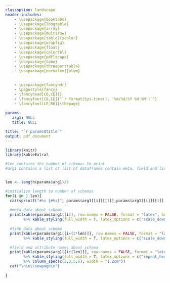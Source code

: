 ```yaml
---
classoption: landscape
header-includes:
    - \usepackage{booktabs}
    - \usepackage{longtable}
    - \usepackage{array}
    - \usepackage{multirow}
    - \usepackage[table]{xcolor}
    - \usepackage{wrapfig}
    - \usepackage{float}
    - \usepackage{colortbl}
    - \usepackage{pdflscape}
    - \usepackage{tabu}
    - \usepackage{threeparttable}
    - \usepackage[normalem]{ulem}

    
    - \usepackage{fancyhdr}
    - \pagestyle{fancy}
    - \fancyhead[CO,CE]{}
    - \fancyfoot[CO,CE]{"`r format(Sys.time(), '%m/%d/%Y %H:%M')`"}
    - \fancyfoot[LE,RO]{\thepage}
    
params:
   arg1: NULL
   title: NULL

title: "`r params$title`"
output: pdf_document
---
```



```r
library(knitr)
library(kableExtra)

#len contains the number of schemas to print
#arg1 contains a list of list of dataframes contain meta, field and link information


len <- length(params$arg1)/3

#initialize length to number of schemas
for(i in 1:len){
  cat(sprintf("#%s {#%s}", params$arg1[[i]][[1]],params$arg1[[i]][[1]] ))
  
  #meta data about schema
  print(kable(params$arg1[[i]], row.names = FALSE, format = "latex", booktabs = T)
        %>% kable_styling(full_width = T, latex_options = c("scale_down")))
  
  #link data about schema
  print(kable(params$arg1[[i+(2*len)]], row.names = FALSE, format = "latex", booktabs = T)
        %>% kable_styling(full_width = T, latex_options = c("scale_down")))

  #field and attribute names about schema 
  print(kable(params$arg1[[i+(len)]], row.names = FALSE, format = "latex", booktabs = TRUE, longtable = TRUE)
        %>% kable_styling(full_width = T, latex_options = c("repeat_header", "striped"))
        %>% column_spec(c(2,3,5,6), width = "1.2cm"))
  cat("\n\n\\newpage\n")
 
}
```


